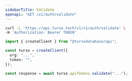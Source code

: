 ```yaml
---
sidebarTitle: Validate
openapi: "GET /v1/auth/validate"
---
```


<RequestExample>

```bash cURL
curl -L 'https://api.turso.tech/v1/v1/auth/validate' \
-H 'Authorization: Bearer TOKEN'
```

```ts Node.js
import { createClient } from "@tursodatabase/api";

const turso = createClient({
  org: "...",
  token: "",
});

const response = await turso.apiTokens.validate("...");
```

</RequestExample>
